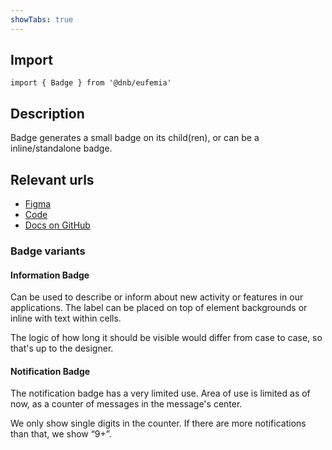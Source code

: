 ```yaml
---
showTabs: true
---
```


## Import

```tsx
import { Badge } from '@dnb/eufemia'
```

## Description

Badge generates a small badge on its child(ren), or can be a inline/standalone badge.

## Relevant urls

- [Figma](https://www.figma.com/design/cdtwQD8IJ7pTeE45U148r1/%F0%9F%92%BB-Eufemia---Web?node-id=26322-25223)
- [Code](https://github.com/dnbexperience/eufemia/tree/main/packages/dnb-eufemia/src/components/badge)
- [Docs on GitHub](https://github.com/dnbexperience/eufemia/tree/main/packages/dnb-design-system-portal/src/docs/uilib/components/badge)

### Badge variants

#### Information Badge

Can be used to describe or inform about new activity or features in our applications. The label can be placed on top of element backgrounds or inline with text within cells.

The logic of how long it should be visible would differ from case to case, so that's up to the designer.

#### Notification Badge

The notification badge has a very limited use.
Area of use is limited as of now, as a counter of messages in the message's center.

We only show single digits in the counter. If there are more notifications than that, we show “9+”.
